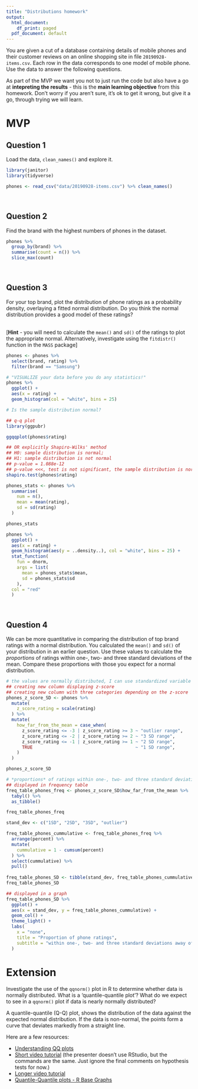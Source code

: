 ```yaml
---
title: "Distributions homework"
output:
  html_document:
    df_print: paged
  pdf_document: default
---
```


You are given a cut of a database containing details of mobile phones and their customer reviews on an online shopping site in file `20190928-items.csv`. Each row in the data corresponds to one model of mobile phone. Use the data to answer the following questions.  

As part of the MVP we want you not to just run the code but also have a go at **intepreting the results** - this is the **main learning objective** from this homework. Don't worry if you aren't sure, it's ok to get it wrong, but give it a go, through trying we will learn.  

# MVP

## Question 1

Load the data, `clean_names()` and explore it.

```r
library(janitor)
library(tidyverse)

phones <- read_csv("data/20190928-items.csv") %>% clean_names()
```


<br>

## Question 2

Find the brand with the highest numbers of phones in the dataset.

```r
phones %>% 
  group_by(brand) %>% 
  summarise(count = n()) %>% 
  slice_max(count)
```


<br>

## Question 3

For your top brand, plot the distribution of phone ratings as a probability density, overlaying a fitted normal distribution. Do you think the normal distribution provides a good model of these ratings?

<br>
[**Hint** - you will need to calculate the `mean()` and `sd()` of the ratings to plot the appropriate normal. Alternatively, investigate using the `fitdistr()` function in the `MASS` package]

```r
phones <- phones %>% 
  select(brand, rating) %>% 
  filter(brand == "Samsung") 
```

```r
# "VISUALIZE your data before you do any statistics!"
phones %>% 
  ggplot() +
  aes(x = rating) +
  geom_histogram(col = "white", bins = 25)
```

```r
# Is the sample distribution normal?

## q-q plot
library(ggpubr)

ggqqplot(phones$rating)

## OR explicitly Shapiro-Wilks' method
## H0: sample distribution is normal;
## H1: sample distribution is not normal
## p-value = 1.088e-12
## p-value <<<, test is not significant, the sample distribution is normal
shapiro.test(phones$rating) 
```


```r
phones_stats <- phones %>% 
  summarise(
    num = n(),
    mean = mean(rating),
    sd = sd(rating)
  )

phones_stats
```

```r
phones %>% 
  ggplot() +
  aes(x = rating) +
  geom_histogram(aes(y = ..density..), col = "white", bins = 25) +
  stat_function(
    fun = dnorm,
    args = list(
      mean = phones_stats$mean,
      sd = phones_stats$sd
    ),
  col = "red"
  )
```


<br>

## Question 4

We can be more quantitative in comparing the distribution of top brand ratings with a normal distribution. You calculated the `mean()` and `sd()` of your distribution in an earlier question. Use these values to calculate the *proportions* of ratings within one-, two- and three standard deviations of the mean. Compare these proportions with those you expect for a normal distribution.  

```r
# the values are normally distributed, I can use standardized variable (z-score) to evaluate how far away we are from the mean
## creating new column displaying z-score
## creating new column with three categories depending on the z-score
phones_z_score_SD <- phones %>% 
  mutate(
    z_score_rating = scale(rating)
  ) %>% 
  mutate(
    how_far_from_the_mean = case_when(
      z_score_rating <= -3 | z_score_rating >= 3 ~ "outlier range",
      z_score_rating <= -2 | z_score_rating >= 2 ~ "3 SD range",
      z_score_rating <= -1 | z_score_rating >= 1 ~ "2 SD range",
      TRUE                                       ~ "1 SD range",
    )
  )

phones_z_score_SD

# *proportions* of ratings within one-, two- and three standard deviations away of the mean 
## displayed in frequency table
freq_table_phones_freq <- phones_z_score_SD$how_far_from_the_mean %>% 
  tabyl() %>% 
  as_tibble()

freq_table_phones_freq

stand_dev <- c("1SD", "2SD", "3SD", "outlier")

freq_table_phones_cummulative <- freq_table_phones_freq %>% 
  arrange(percent) %>% 
  mutate(
    cummulative = 1 - cumsum(percent)
  ) %>% 
  select(cummulative) %>% 
  pull()
  
freq_table_phones_SD <- tibble(stand_dev, freq_table_phones_cummulative)
freq_table_phones_SD

## displayed in a graph
freq_table_phones_SD %>% 
  ggplot() +
  aes(x = stand_dev, y = freq_table_phones_cummulative) +
  geom_col() +
  theme_light() +
  labs(
    x = "none",
    title = "Proportion of phone ratings",
    subtitle = "within one-, two- and three standard deviations away of the mean"
  )
```



# Extension

Investigate the use of the `qqnorm()` plot in R to determine whether data is normally distributed. What is a 'quantile-quantile plot'? What do we expect to see in a `qqnorm()` plot if data is nearly normally distributed?

A quantile-quantile (Q-Q) plot, shows the distribution of the data against the expected normal distribution. If the data is non-normal, the points form a curve that deviates markedly from a straight line.

Here are a few resources:

* [Understanding QQ plots](https://data.library.virginia.edu/understanding-q-q-plots/)
* [Short video tutorial](https://www.youtube.com/watch?v=Erze9pNIX8A) (the presenter doesn't use RStudio, but the commands are the same. Just ignore the final comments on hypothesis tests for now.)
* [Longer video tutorial](https://www.youtube.com/watch?v=smJBsZ4YQZw)
* [Quantile-Quantile plots - R Base Graphs](http://www.sthda.com/english/wiki/qq-plots-quantile-quantile-plots-r-base-graphs)

